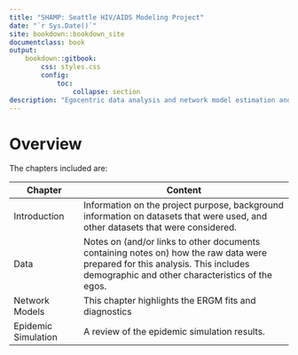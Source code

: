 ```yaml
--- 
title: "SHAMP: Seattle HIV/AIDS Modeling Project"
date: "`r Sys.Date()`"
site: bookdown::bookdown_site
documentclass: book
output:
    bookdown::gitbook: 
        css: styles.css
        config:
            toc:
                collapse: section
description: "Egocentric data analysis and network model estimation and diagnostics for the Seattle HIV/AIDS Modeling Project (SHAMP)."
---
```


# Overview

The chapters included are:


Chapter | Content
-------------- | ------------------------------------------
Introduction | Information on the project purpose, background information on datasets that were used, and other datasets that were considered.
Data | Notes on (and/or links to other documents containing notes on) how the raw data were prepared for this analysis. This includes demographic and other characteristics of the egos.
Network Models | This chapter highlights the ERGM fits and diagnostics
Epidemic Simulation | A review of the epidemic simulation results.


